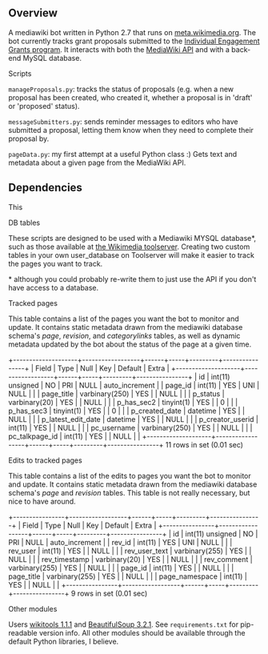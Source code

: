 == Overview ==
A mediawiki bot written in Python 2.7 that runs on [http://meta.wikimedia.org meta.wikimedia.org]. The bot currently tracks grant proposals submitted to the [http://meta.wikimedia.org/wiki/Grants:IEG Individual Engagement Grants program]. It interacts with both the [http://mediawiki.org/wiki/API MediaWiki API] and with a back-end MySQL database.

;Scripts
<code>manageProposals.py</code>: tracks the status of proposals (e.g. when a new proposal has been created, who created it, whether a proposal is in 'draft' or 'proposed' status).

<code>messageSubmitters.py</code>: sends reminder messages to editors who have submitted a proposal, letting them know when they need to complete their proposal by.

<code>pageData.py</code>: my first attempt at a useful Python class :) Gets text and metadata about a given page from the MediaWiki API. 

== Dependencies ==
This
;DB tables
These scripts are designed to be used with a Mediawiki MYSQL database*, such as those available at [http://toolserver.org the Wikimedia toolserver]. Creating two custom tables in your own user_database on Toolserver will make it easier to track the pages you want to track.

<nowiki>*</nowiki> although you could probably re-write them to just use the API if you don't have access to a database.

;Tracked pages
This table contains a list of the pages you want the bot to monitor and update. It contains static metadata drawn from the mediawiki database schema's ''page'', ''revision'', and ''categorylinks'' tables, as well as dynamic metadata updated by the bot about the status of the page at a given time.

<nowiki>
+--------------------+------------------+------+-----+---------+----------------+
| Field              | Type             | Null | Key | Default | Extra          |
+--------------------+------------------+------+-----+---------+----------------+
| id                 | int(11) unsigned | NO   | PRI | NULL    | auto_increment |
| page_id            | int(11)          | YES  | UNI | NULL    |                |
| page_title         | varbinary(250)   | YES  |     | NULL    |                |
| p_status           | varbinary(20)    | YES  |     | NULL    |                |
| p_has_sec2         | tinyint(1)       | YES  |     | 0       |                |
| p_has_sec3         | tinyint(1)       | YES  |     | 0       |                |
| p_created_date     | datetime         | YES  |     | NULL    |                |
| p_latest_edit_date | datetime         | YES  |     | NULL    |                |
| p_creator_userid   | int(11)          | YES  |     | NULL    |                |
| pc_username        | varbinary(250)   | YES  |     | NULL    |                |
| pc_talkpage_id     | int(11)          | YES  |     | NULL    |                |
+--------------------+------------------+------+-----+---------+----------------+
11 rows in set (0.01 sec)
</nowiki>

;Edits to tracked pages
This table contains a list of the edits to pages you want the bot to monitor and update. It contains static metadata drawn from the mediawiki database schema's ''page'' and ''revision'' tables. This table is not really necessary, but nice to have around.

<nowiki>
+----------------+------------------+------+-----+---------+----------------+
| Field          | Type             | Null | Key | Default | Extra          |
+----------------+------------------+------+-----+---------+----------------+
| id             | int(11) unsigned | NO   | PRI | NULL    | auto_increment |
| rev_id         | int(11)          | YES  | UNI | NULL    |                |
| rev_user       | int(11)          | YES  |     | NULL    |                |
| rev_user_text  | varbinary(255)   | YES  |     | NULL    |                |
| rev_timestamp  | varbinary(20)    | YES  |     | NULL    |                |
| rev_comment    | varbinary(255)   | YES  |     | NULL    |                |
| page_id        | int(11)          | YES  |     | NULL    |                |
| page_title     | varbinary(255)   | YES  |     | NULL    |                |
| page_namespace | int(11)          | YES  |     | NULL    |                |
+----------------+------------------+------+-----+---------+----------------+
9 rows in set (0.01 sec)
</nowiki>

;Other modules
Users [http://pypi.python.org/pypi/wikitools wikitools 1.1.1] and [http://pypi.python.org/pypi/BeautifulSoup/3.2.1 BeautifulSoup 3.2.1]. See <code>requirements.txt</code> for pip-readable version info. All other modules should be available through the default Python libraries, I believe.
